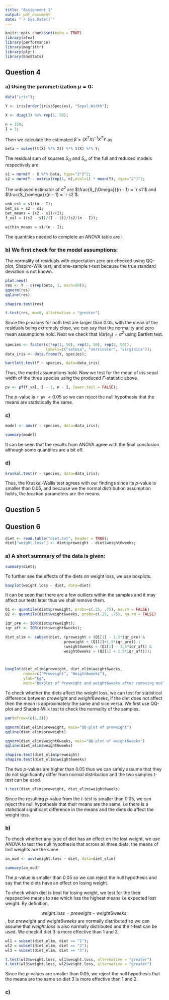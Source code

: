 ```yaml
---
title: "Assignment 1"
output: pdf_document
date: "`r Sys.Date()`"
---
```


```r
knitr::opts_chunk$set(echo = TRUE)
library(afex)
library(performance)
library(magrittr)
library(plyr)
library(EnvStats)
```

## Question 4

### a) Using the parametrization $\mu = 0$:

``` r

data("iris");

Y <- iris[order(iris$Species), "Sepal.Width"];

X <- diag(3) %x% rep(1, 50);

n = 150;
I = 3;
```
Then we calculate the estimated $\hat{\beta} = (X^TX )^{-1}X^T Y$ as

``` r

beta = solve((t(X) %*% X)) %*% t(X) %*% Y;

```

The residual sum of squares $S_{\Omega}$ and $S_{\omega}$ of the full and reduced
models respectively are 

```r

s1 = norm(Y - X %*% beta, type="2")^2;
s2 = norm(Y - matrix(rep(1, n),ncol=1) * mean(Y), type="2")^2;
```
The unbiased estimator of $\sigma^2$ are $\frac{S_{\Omega}}{n - 1} =  `r s1`$
and $\frac{S_{\omega}}{n - 1} =  `r s2`$.
```r
unb_est = s1/(n - I);
bet_ss = s2 - s1;
bet_means = (s2 - s1)/(I);
f_val = ((s2 - s1)/(I - 1))/(s2/(n - I));

within_means = s1/(n - I);
```
The quantities needed to complete an ANOVA table are :

\begin{itemize}

\item Between groups sum of square: $S_{\omega} - S_{\Omega} = `r bet_ss`$.
\item Between groups mean square: $\frac{(S_{\omega} - S_{\Omega})/(I - 1)}{S_{\Omega}/(n - I)} = `r bet_means`$.
\item Within groups sum of square: $S_{\Omega} = `r s1`$.
\item $F$ value = `r  f_val`.

\end{itemize}

### b) We first check for the model assumptions:
The normality of residuals with expectation zero are checked using QQ-plot, 
Shapiro-Wilk test, and one-sample t-test because the true standard deviation is not
known.

```r
plot.new()
res <- Y - c(rep(beta, 1, each=50));
qqnorm(res)
qqline(res)

shapiro.test(res)

t.test(res, mu=0, alternative = "greater")
```
Since the $p$-values for both test are larger than 0.05, with the mean of the residuals being
extremely close, we can say that the normality and zero mean assumptions hold. 
Next we check that $Var(e_{ij}) = \sigma^2$ using Bartlett test.

```r

species <- factor(c(rep(1, 50), rep(2, 50), rep(3, 50)),
                  labels=c("setosa", "versicolor", "virginica"));
data_iris <- data.frame(Y, species);

bartlett.test(Y ~ species, data=data_iris)
```
Thus, the model assumptions hold. Now we test for the mean of iris sepal width of the 
three species using the produced $F$-statistic above.


```r

pv <- pf(f_val, I - 1, n - I, lower.tail = FALSE);

```

The $p$-value is `r pv` $< 0.05$ so we can reject the null hypothesis
that the means are statistically the same. 

### c) 

```r
  
model <- aov(Y ~ species, data=data_iris);

summary(model)

```
It can be seen that the results from ANOVA agree with the final conclusion although
some quantities are a bit off. 

### d) 

```r
kruskal.test(Y ~ species, data=data_iris);
```
Thus, the Kruskal-Wallis test agrees with our findings since its $p$-value is smaller
than 0.05, and because we the normal distribution assumption holds, the location parameters
are the means.

## Question 5


## Question 6
```r

diet <- read.table("diet.txt", header = TRUE);
diet["weight.loss"] <- diet$preweight - diet$weight6weeks;

```

### a) A short summary of the data is given:

```r
summary(diet);

```
To further see the effects of the diets on weight loss, we use boxplots. 

```r

boxplot(weight.loss ~ diet, data=diet)


```
It can be seen that there are a few outliers within the samples and it may 
affect our tests later thus we shall remove them.

```r

Q1 <- quantile(diet$preweight, probs=c(.25, .75), na.rm = FALSE)
Q2 <- quantile(diet$weight6weeks, probs=c(.25, .75), na.rm = FALSE)

iqr_pre <- IQR(diet$preweight);
iqr_aft <- IQR(diet$weight6weeks);

diet_elim <- subset(diet, (preweight > (Q1[1] - 1.5*iqr_pre) & 
                          preweight < (Q1[2]+1.5*iqr_pre)) |
                          (weight6weeks < (Q2[1] - 1.5*iqr_aft) &
                          weight6weeks > (Q2[1] + 1.5*iqr_aft)));



boxplot(diet_elim$preweight, diet_elim$weight6weeks,
        names=c("Preweight", "Weight6weeks"),
        ylab="kg",
        main="Boxplot of Preweight and weight6weeks after removing outliers")

```


To check whether the diets affect the weight loss, we can test for statistical 
difference between $preweight$ and $weight6weeks$, if the diet does not affect 
then the mean is approximately the same and vice versa. We first use QQ-plot 
and Shapiro-Wilk test to check the normality of the samples.


```r

par(mfrow=(c(1,2)))

qqnorm(diet_elim$preweight, main="QQ-plot of preweight")
qqline(diet_elim$preweight)

qqnorm(diet_elim$weight6weeks, main="QQ-plot of weight6weeks")
qqline(diet_elim$weight6weeks)

shapiro.test(diet_elim$preweight)
shapiro.test(diet_elim$weight6weeks)
```
The two $p$-values are higher than 0.05 thus we can safely assume that they do
not significantly differ from normal distribution and the two samples $t$-test can
be used.

```r

t.test(diet_elim$preweight, diet_elim$weight6weeks)

```

Since the resulting $p$-value from the $t$-test is smaller than 0.05, we can reject
the null hypothesis that their means are the same, i.e there is a statistical
significant difference in the means and the diets do affect the weight loss.

### b) 
To check whether any type of diet has an effect on the lost weight,
we use ANOVA to test the null hypothesis that across all three diets, the means 
of lost weights are the same.

```r

an_mod <- aov(weight.loss ~ diet, data=diet_elim)

summary(an_mod)
```
The $p$-value is smaller than 0.05 so we can reject the null hypothesis and say
that the diets have an effect on losing weight.

To check which diet is best for losing weight, we test for the their repspective means 
to see which has the highest means i.e expected lost weight. By definition,

$$ weight.loss = preweight - weight6weeks,  $$,
but $preweight$ and $weight6weeks$ are normally distributed so we can assume that
$weight.loss$ is also normally distributed and the $t$-test can be used. We 
check if diet 3 is more effective than 1 and 2.

```r

wl1 = subset(diet_elim, diet == "1");
wl2 = subset(diet_elim, diet == "2");
wl3 = subset(diet_elim, diet == "3");

t.test(wl3$weight.loss, wl1$weight.loss, alternative = "greater")
t.test(wl3$weight.loss, wl2$weight.loss, alternative = "greater")

```
Since the $p$-values are smaller than 0.05, we reject the null hypothesis that
the means are the same so diet 3 is more effective than 1 and 2.


### c)
















